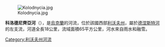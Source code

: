 {{Unreferenced|time=2015-09-22T01:35:52+00:00}}
[[Image:Kolodnycia.jpg|right]]

'''科洛德尼齊亞河'''（{{lang-uk|Колодниця}}），是[[烏克蘭|烏克蘭]]的河流，位於該國西部[[利沃夫州|利沃夫州]]，屬於[[德涅斯特河|德涅斯特河]]的左支流，河道全長18公里，流域面積65平方公里，河水來自雨水和融雪。

{{DEFAULTSORT:Колодниця (ліва притока Дністра)}}
[[Category:利沃夫州河流|Category:利沃夫州河流]]


{{Ukraine-river-stub}}